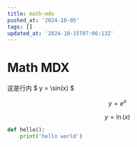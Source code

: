 ```yaml
---
title: math-mdx
pushed_at: '2024-10-05'
tags: []
updated_at: '2024-10-15T07:06:13Z'
---
```


# Math MDX

这是行内 $ y = \sin(x) $

$$
y = e^x
$$
```math
y = \ln(x)
```
```py
def hello():
    print('hello world')
```
